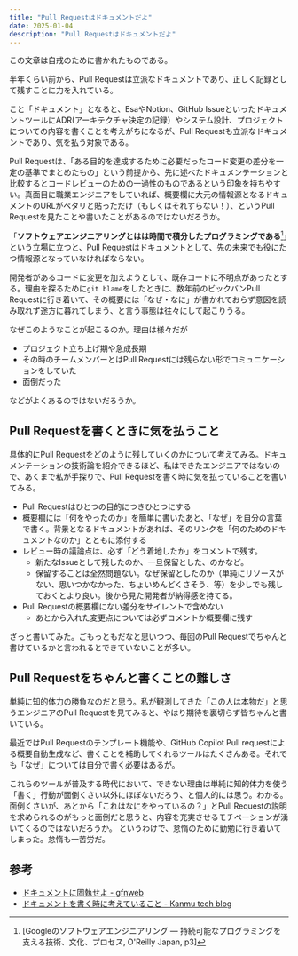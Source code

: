 ```yaml
---
title: "Pull Requestはドキュメントだよ"
date: 2025-01-04
description: "Pull Requestはドキュメントだよ"
---
```


この文章は自戒のために書かれたものである。


半年くらい前から、Pull Requestは立派なドキュメントであり、正しく記録として残すことに力を入れている。


こと「ドキュメント」となると、EsaやNotion、GitHub IssueといったドキュメントツールにADR(アーキテクチャ決定の記録）やシステム設計、プロジェクトについての内容を書くことを考えがちになるが、Pull Requestも立派なドキュメントであり、気を払う対象である。


Pull Requestは、「ある目的を達成するために必要だったコード変更の差分を一定の基準でまとめたもの」という前提から、先に述べたドキュメンテーションと比較するとコードレビューのための一過性のものであるという印象を持ちやすい。真面目に職業エンジニアをしていれば、概要欄に大元の情報源となるドキュメントのURLがペタリと貼っただけ（もしくはそれすらない！）、というPull Requestを見たことや書いたことがあるのではないだろうか。


「**ソフトウェアエンジニアリングとはは時間で積分したプログラミングである**[^1]」という立場に立つと、Pull Requestはドキュメントとして、先の未来でも役にたつ情報源となっていなければならない。

開発者があるコードに変更を加えようとして、既存コードに不明点があったとする。理由を探るために`git blame`をしたときに、数年前のビックバンPull Requestに行き着いて、その概要には「なぜ・なに」が書かれておらず意図を読み取れず途方に暮れてしまう、と言う事態は往々にして起こりうる。

なぜこのようなことが起こるのか。理由は様々だが
- プロジェクト立ち上げ期や急成長期
- その時のチームメンバーとはPull Requestには残らない形でコミュニケーションをしていた
- 面倒だった

などがよくあるのではないだろうか。

## Pull Requestを書くときに気を払うこと
具体的にPull Requestをどのように残していくのかについて考えてみる。ドキュメンテーションの技術論を紹介できるほど、私はできたエンジニアではないので、あくまで私が手探りで、Pull Requestを書く時に気を払っていることを書いてみる。

- Pull Requestはひとつの目的につきひとつにする
- 概要欄には「何をやったのか」を簡単に書いたあと、「なぜ」を自分の言葉で書く。背景となるドキュメントがあれば、そのリンクを「何のためのドキュメントなのか」とともに添付する
- レビュー時の議論点は、必ず「どう着地したか」をコメントで残す。
	- 新たなIssueとして残したのか、一旦保留とした、のかなど。
	- 保留することは全然問題ない。なぜ保留としたのか（単純にリソースがない、思いつかなかった、ちょいめんどくさそう、等）を少しでも残しておくとより良い。後から見た開発者が納得感を持てる。
- Pull Requestの概要欄にない差分をサイレントで含めない
	- あとから入れた変更点については必ずコメントか概要欄に残す

ざっと書いてみた。ごもっともだなと思いつつ、毎回のPull Requestでちゃんと書けているかと言われるとできていないことが多い。

## Pull Requestをちゃんと書くことの難しさ
単純に知的体力の勝負なのだと思う。私が観測してきた「この人は本物だ」と思うエンジニアのPull Requestを見てみると、やはり期待を裏切らず皆ちゃんと書いている。

最近ではPull Requestのテンプレート機能や、GitHub Copilot Pull requestによる概要自動生成など、書くことを補助してくれるツールはたくさんある。それでも「なぜ」については自分で書く必要はあるが。

これらのツールが普及する時代において、できない理由は単純に知的体力を使う「書く」行動が面倒くさい以外にほぼないだろう、と個人的には思う。わかる。面倒くさいが、あとから「これはなにをやっているの？」とPull Requestの説明を求められるのがもっと面倒だと思うと、内容を充実させるモチベーションが湧いてくるのではないだろうか。
というわけで、怠惰のために勤勉に行き着いてしまった。怠惰も一苦労だ。

## 参考
- [ドキュメントに固執せよ - gfnweb](https://gfngfn.github.io/ja/posts/2022-06-18-be-a-documentation-geek/)
- [ドキュメントを書く時に考えていること - Kanmu tech blog](https://tech.kanmu.co.jp/entry/2023/10/03/103246)

[^1]: [Googleのソフトウェアエンジニアリング ― 持続可能なプログラミングを支える技術、文化、プロセス, O'Reilly Japan, p3]
